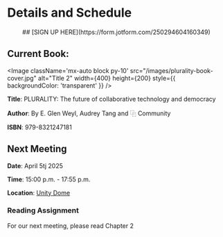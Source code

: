 
# Details and Schedule

<div align="center">
## [SIGN UP HERE](https://form.jotform.com/250294604160349)
</div>

## Current Book:

<Image
  className='mx-auto block py-10'
  src="/images/plurality-book-cover.jpg"
  alt="Title 2"
  width={400}
  height={200}
  style={{ backgroundColor: 'transparent' }}
/>



**Title**: PLURALITY: The future of collaborative technology and democracy  

**Author**: By E. Glen Weyl, Audrey Tang and ⿻ Community

**ISBN**: 979-8321247181

## Next Meeting

**Date**: April 5tj 2025  

**Time**: 15:00 p.m. - 17:55 p.m. 

**Location**: [Unity Dome](https://maps.app.goo.gl/F5Wy2pxfcumWoAtn7) 

### Reading Assignment
For our next meeting, please read Chapter 2

